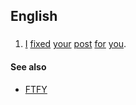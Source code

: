 ==English==
==={{initialism}}===
{{infl|en|initialism}}
#{{Internet}} [[I]] [[fix]]ed [[your]] [[post]] [[for]] [[you]].

====See also====
* [[FTFY]]